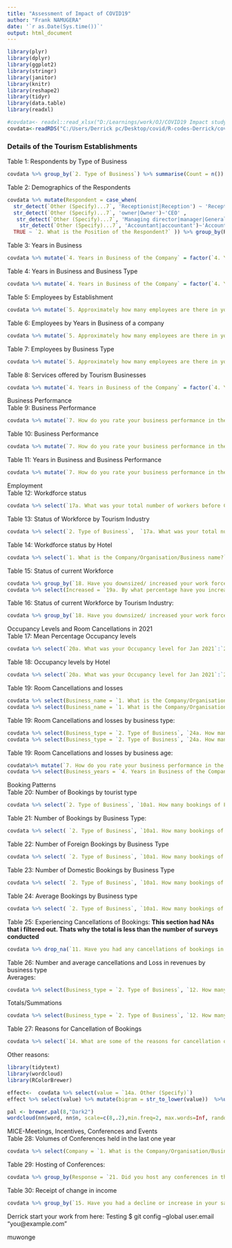 ---
title: "Assessment of Impact of COVID19"
author: "Frank NAMUGERA"
date: '`r as.Date(Sys.time())`'
output: html_document
---

```{r, echo=FALSE, message=FALSE, warning=FALSE,error=FALSE, comment=NA}
library(plyr)
library(dplyr)
library(ggplot2)
library(stringr)
library(janitor)
library(knitr)
library(reshape2)
library(tidyr)
library(data.table)
library(readxl)
```

```{r, echo=FALSE, message=FALSE, warning=FALSE,error=FALSE, comment=NA}

#covdata<- readxl::read_xlsx("D:/Learnings/work/OJ/COVID19 Impact study/Study_on_the_Impact_of_COVID-19_on_the_Tourism_Industry_in_Uganda_in_the_last_one_year_March_2020-March_2021_-_all_versions_-_labels_-_2021-04-09-15-19-13.xlsx", sheet = 'Study on the Impact of COVID...')
covdata<-readRDS("C:/Users/Derrick pc/Desktop/covid/R-codes-Derrick/covdata.RDS")
```

### Details of the Tourism Establishments
Table 1: Respondents by Type of Business

```{r, echo=FALSE, message=FALSE, warning=FALSE,error=FALSE, comment=NA}
covdata %>% group_by(`2. Type of Business`) %>% summarise(Count = n()) %>% mutate(Per = paste0(round(Count/sum(Count)*100), '%')) %>% adorn_totals(where = 'row')  %>% kable()

```

Table 2: Demographics of the Respondents
```{r, echo=FALSE, message=FALSE, warning=FALSE,error=FALSE, comment=NA}
covdata %>% mutate(Respondent = case_when(
  str_detect(`Other (Specify)...7`, 'Receptionist|Reception') ~ 'Receptionist', 
  str_detect(`Other (Specify)...7`, 'owner|Owner')~'CEO' , 
   str_detect(`Other (Specify)...7`, 'Managing director|manager|General Manager|Director|Manager')~'Director/Manager',
    str_detect(`Other (Specify)...7`, 'Accountant|accountant')~'Accountant' , 
  TRUE ~ `2. What is the Position of the Respondent?` )) %>% group_by(Respondent) %>% summarise(Count = n()) %>% mutate(Per = paste0(round(Count/sum(Count)*100), '%')) %>% adorn_totals(where =  'row') %>% kable()


```

Table 3: Years in Business										
```{r, echo=FALSE, message=FALSE, warning=FALSE,error=FALSE, comment=NA}
covdata %>% mutate(`4. Years in Business of the Company` = factor(`4. Years in Business of the Company`, levels = c('0-3years', '4-6 years', '7-9 years', '10-12 years', '13-15 years', '15+ years'))) %>% group_by(`4. Years in Business of the Company`) %>% summarise(Count = n()) %>% mutate(Per = paste0(round(Count/sum(Count)*100), '%')) %>% adorn_totals(where = 'row') %>% kable()

```

Table 4: Years in Business and Business Type										
```{r, echo=FALSE, message=FALSE, warning=FALSE,error=FALSE, comment=NA}
covdata %>% mutate(`4. Years in Business of the Company` = factor(`4. Years in Business of the Company`, levels = c('0-3years', '4-6 years', '7-9 years', '10-12 years', '13-15 years', '15+ years'))) %>% group_by(`4. Years in Business of the Company`, `2. Type of Business`) %>% summarise(Count = n()) %>% pivot_wider(names_from = `2. Type of Business`, values_from = 'Count') %>% adorn_totals(where = c('row', 'col')) %>% kable()  #%>% mutate(Per = paste0(round(Count/sum(Count)*100), '%'))

```

Table 5: Employees by Establishment										
```{r, echo=FALSE, message=FALSE, warning=FALSE,error=FALSE, comment=NA}
covdata %>% mutate(`5. Approximately how many employees are there in your organization?` = factor(`5. Approximately how many employees are there in your organization?`, levels = c('0-10 employees', '11-20 employees', '21-30 employees', '31-40 employees', '41-50 employees', 'Over 50 employees', 'Over 100 employees'))) %>% group_by(`5. Approximately how many employees are there in your organization?`) %>% summarise(Count = n()) %>% mutate(Per = paste0(round(Count/sum(Count)*100), '%')) %>% adorn_totals(where = 'row') %>% kable()

```

Table 6: Employees by Years in Business of a company
```{r, echo=FALSE, message=FALSE, warning=FALSE,error=FALSE, comment=NA}
covdata %>% mutate(`5. Approximately how many employees are there in your organization?` = factor(`5. Approximately how many employees are there in your organization?`, levels = c('0-10 employees', '11-20 employees', '21-30 employees', '31-40 employees', '41-50 employees', 'Over 50 employees', 'Over 100 employees')), `4. Years in Business of the Company` = factor(`4. Years in Business of the Company`, levels = c('0-3years', '4-6 years', '7-9 years', '10-12 years', '13-15 years', '15+ years'))) %>% group_by(Numer_of_Employees = `5. Approximately how many employees are there in your organization?`, `4. Years in Business of the Company`) %>% summarise(Count = n()) %>% pivot_wider(names_from = `4. Years in Business of the Company`, values_from = 'Count') %>% adorn_totals(where = c('row', 'col')) %>% kable()

```

Table 7: Employees by Business Type								

```{r, echo=FALSE, message=FALSE, warning=FALSE,error=FALSE, comment=NA}
covdata %>% mutate(`5. Approximately how many employees are there in your organization?` = factor(`5. Approximately how many employees are there in your organization?`, levels = c('0-10 employees', '11-20 employees', '21-30 employees', '31-40 employees', '41-50 employees', 'Over 50 employees', 'Over 100 employees')), `4. Years in Business of the Company` = factor(`4. Years in Business of the Company`, levels = c('0-3years', '4-6 years', '7-9 years', '10-12 years', '13-15 years', '15+ years'))) %>% group_by(Numer_of_Employees = `5. Approximately how many employees are there in your organization?`, `2. Type of Business`) %>% summarise(Count = n()) %>% pivot_wider(names_from = `2. Type of Business`, values_from = 'Count') %>% adorn_totals(where = c('row', 'col')) %>% kable()
```


Table 8: Services offered by Tourism Businesses
```{r, echo=FALSE, message=FALSE, warning=FALSE,error=FALSE, comment=NA}
covdata %>% mutate(`4. Years in Business of the Company` = factor(`4. Years in Business of the Company`, levels = c('0-3years', '4-6 years', '7-9 years', '10-12 years', '13-15 years', '15+ years'))) %>% group_by(`4. Years in Business of the Company`) %>% summarise(Count = n()) %>% mutate(Per = paste0(round(Count/sum(Count)*100), '%')) %>% adorn_totals(where = 'row') %>% kable()

```

Business Performance									
Table 9: Business Performance										
```{r, echo=FALSE, message=FALSE, warning=FALSE,error=FALSE, comment=NA}
covdata %>% mutate(`7. How do you rate your business performance in the last 12 months?` = factor(`7. How do you rate your business performance in the last 12 months?`, levels = c('Poor', 'Fair', 'Good'))) %>% group_by(`7. How do you rate your business performance in the last 12 months?`) %>% summarise(Count = n()) %>% mutate(Per = paste0(round(Count/sum(Count)*100), '%')) %>% adorn_totals(where = 'row') %>% kable()
```

Table 10: Business Performance	
```{r, echo=FALSE, message=FALSE, warning=FALSE,error=FALSE, comment=NA}
covdata %>% mutate(`7. How do you rate your business performance in the last 12 months?` = factor(`7. How do you rate your business performance in the last 12 months?`, levels = c('Poor', 'Fair', 'Good'))) %>% group_by(`7. How do you rate your business performance in the last 12 months?`, `2. Type of Business`) %>% summarise(Count = n()) %>% pivot_wider(names_from = `7. How do you rate your business performance in the last 12 months?`, values_from = `Count`)   %>% kable()
```

Table 11: Years in Business and Business Performance										
```{r, echo=FALSE, message=FALSE, warning=FALSE,error=FALSE, comment=NA}
covdata %>% mutate(`7. How do you rate your business performance in the last 12 months?` = factor(`7. How do you rate your business performance in the last 12 months?`, levels = c('Poor', 'Fair', 'Good')), `4. Years in Business of the Company` = factor(`4. Years in Business of the Company`, levels = c('0-3years', '4-6 years', '7-9 years', '10-12 years', '13-15 years', '15+ years'))) %>% group_by(`7. How do you rate your business performance in the last 12 months?`, `4. Years in Business of the Company`) %>% summarise(Count = n()) %>% pivot_wider(names_from = `7. How do you rate your business performance in the last 12 months?`, values_from = `Count`)   %>% kable()
```

Employment										
Table 12: Workdforce status 										
```{r, echo=FALSE, message=FALSE, warning=FALSE,error=FALSE, comment=NA}
covdata %>% select(`17a. What was your total number of workers before COVID-19?`:`17e. How many of your workers are facing pay cut due to the pandemic?`) %>% reshape2::melt() %>% group_by(variable) %>% summarise(value = sum(value, na.rm = T))  %>% kable()
```

Table 13: Status of Workforce by Tourism Industry							
```{r, echo=FALSE, message=FALSE, warning=FALSE,error=FALSE, comment=NA}
covdata %>% select(`2. Type of Business`,  `17a. What was your total number of workers before COVID-19?`:`17e. How many of your workers are facing pay cut due to the pandemic?`) %>% reshape2::melt(id = "2. Type of Business") %>% group_by(`2. Type of Business`,variable) %>% summarise(value = sum(value, na.rm = T)) %>% pivot_wider(names_from = 'variable', values_from = 'value') %>% adorn_totals(where = c('row', 'col')) %>% kable()
```

Table 14: Workdforce status by Hotel										
```{r, echo=FALSE, message=FALSE, warning=FALSE,error=FALSE, comment=NA}
covdata %>% select(`1. What is the Company/Organisation/Business name?`,  `17a. What was your total number of workers before COVID-19?`:`17e. How many of your workers are facing pay cut due to the pandemic?`) %>% reshape2::melt(id = "1. What is the Company/Organisation/Business name?") %>% group_by(`1. What is the Company/Organisation/Business name?`,variable) %>% summarise(value = sum(value, na.rm = T)) %>% pivot_wider(names_from = 'variable', values_from = 'value') %>% adorn_totals(where = c('row', 'col')) %>% kable()
```

Table 15: Status of current Workforce										
```{r, echo=FALSE, message=FALSE, warning=FALSE,error=FALSE, comment=NA}
covdata %>% group_by(`18. Have you downsized/ increased your work force in the last 12 months?`) %>% summarise(Count = n()) %>% mutate(Per = paste0(round(Count/sum(Count)*100), '%')) %>% adorn_totals(where = 'row') %>% left_join(
covdata %>% select(Increased = `19a. By what percentage have you increased your workforce?`, Downsized = `19b. By what percentage have you downsized your workforce?`) %>% reshape2::melt() %>% group_by(`18. Have you downsized/ increased your work force in the last 12 months?` = variable) %>% summarise(Mean =paste0(round(mean(value, na.rm = T)), "%"))) %>% kable()
```

Table 16: Status of current Workforce by Tourism Industry:
```{r, echo=FALSE, message=FALSE, warning=FALSE,error=FALSE, comment=NA}
covdata %>% group_by(`18. Have you downsized/ increased your work force in the last 12 months?`, `2. Type of Business`) %>% summarise(Count = n()) %>% pivot_wider(names_from = `18. Have you downsized/ increased your work force in the last 12 months?`, values_from = `Count`)  %>% adorn_totals(where =c('row', 'col'))  %>% kable()
```

Occupancy Levels and Room Cancellations in 2021										
Table 17: Mean Percentage Occupancy levels										
```{r, echo=FALSE, message=FALSE, warning=FALSE,error=FALSE, comment=NA}
covdata %>% select(`20a. What was your Occupancy level for Jan 2021`:`20c. What was your Occupancy level for Mar 2021`) %>% reshape2::melt() %>% mutate(Month = case_when(str_detect(variable, 'Jan')~ 'Jan', str_detect(variable, 'Feb')~ 'Feb', str_detect(variable, 'Mar')~ 'Mar', )) %>% mutate(Month = factor(Month, levels = month.abb)) %>% group_by(Month) %>% summarise(Mean_occupancy =round(mean(value, na.rm = T))) %>% rbind(covdata %>% select(`20a. What was your Occupancy level for Jan 2021`:`20c. What was your Occupancy level for Mar 2021`) %>% reshape2::melt() %>% mutate(Month = case_when(str_detect(variable, 'Jan')~ 'Jan', str_detect(variable, 'Feb')~ 'Feb', str_detect(variable, 'Mar')~ 'Mar', )) %>% mutate(Month = 'Average') %>% group_by(Month) %>% summarise(Mean_occupancy =round(mean(value, na.rm = T))))  %>% kable()
```

Table 18: Occupancy levels by Hotel										
```{r, echo=FALSE, message=FALSE, warning=FALSE,error=FALSE, comment=NA}
covdata %>% select(`20a. What was your Occupancy level for Jan 2021`:`20c. What was your Occupancy level for Mar 2021`, Business_name = `1. What is the Company/Organisation/Business name?`) %>% left_join(covdata %>% select(`20a. What was your Occupancy level for Jan 2021`:`20c. What was your Occupancy level for Mar 2021`, Business_name = `1. What is the Company/Organisation/Business name?`) %>% mutate(Average =round(rowMeans(select(., `20a. What was your Occupancy level for Jan 2021`:`20c. What was your Occupancy level for Mar 2021`), na.rm = T)))) %>% select(Business_name, everything()) %>% kable()
```

Table 19: Room Cancellations and losses										
```{r, echo=FALSE, message=FALSE, warning=FALSE,error=FALSE, comment=NA}
covdata %>% select(Business_name = `1. What is the Company/Organisation/Business name?`, `24a. How many room cancellations have you had in the last one year`, `24b. How much have you lost in revenues due to room cancellations in Uganda Shillings in the last one year`)%>% filter(!is.na(`24a. How many room cancellations have you had in the last one year`) & !is.na(`24b. How much have you lost in revenues due to room cancellations in Uganda Shillings in the last one year`)) %>% bind_rows(
covdata %>% select(Business_name = `1. What is the Company/Organisation/Business name?`, `24a. How many room cancellations have you had in the last one year`, `24b. How much have you lost in revenues due to room cancellations in Uganda Shillings in the last one year`) %>% melt(id = 'Business_name') %>% group_by(variable) %>% summarise(value = mean(value, na.rm = T)) %>% pivot_wider(names_from = 'variable', values_from ='value' ) %>% mutate(Business_name = 'Average')) %>% mutate_if(is.numeric, round)  %>%  kable()
```

Table 19: Room Cancellations and losses	by business type:
```{r, echo=FALSE, message=FALSE, warning=FALSE,error=FALSE, comment=NA}

covdata %>% select(Business_type = `2. Type of Business`, `24a. How many room cancellations have you had in the last one year`, `24b. How much have you lost in revenues due to room cancellations in Uganda Shillings in the last one year`)%>% filter(!is.na(`24a. How many room cancellations have you had in the last one year`) & !is.na(`24b. How much have you lost in revenues due to room cancellations in Uganda Shillings in the last one year`)) %>% melt(id = 'Business_type') %>% group_by(Business_type, variable) %>% summarise(value = mean(value, na.rm = T)) %>% pivot_wider(names_from = 'variable', values_from ='value' ) %>% bind_rows(
covdata %>% select(Business_type = `2. Type of Business`, `24a. How many room cancellations have you had in the last one year`, `24b. How much have you lost in revenues due to room cancellations in Uganda Shillings in the last one year`)%>% filter(!is.na(`24a. How many room cancellations have you had in the last one year`) & !is.na(`24b. How much have you lost in revenues due to room cancellations in Uganda Shillings in the last one year`)) %>% melt(id = 'Business_type') %>% group_by(variable) %>% summarise(value = mean(value, na.rm = T)) %>% pivot_wider(names_from = 'variable', values_from ='value' ) %>% mutate(Business_type = 'Average'))%>% mutate_if(is.numeric, round)%>%  kable()
```

Table 19: Room Cancellations and losses	by business age:
```{r, echo=FALSE, message=FALSE, warning=FALSE,error=FALSE, comment=NA}
covdata%>% mutate(`7. How do you rate your business performance in the last 12 months?` = factor(`7. How do you rate your business performance in the last 12 months?`, levels = c('Poor', 'Fair', 'Good')), `4. Years in Business of the Company` = factor(`4. Years in Business of the Company`, levels = c('0-3years', '4-6 years', '7-9 years', '10-12 years', '13-15 years', '15+ years'))) %>% select(Business_years = `4. Years in Business of the Company`, `24a. How many room cancellations have you had in the last one year`, `24b. How much have you lost in revenues due to room cancellations in Uganda Shillings in the last one year`)%>% filter(!is.na(`24a. How many room cancellations have you had in the last one year`) & !is.na(`24b. How much have you lost in revenues due to room cancellations in Uganda Shillings in the last one year`)) %>% melt(id = 'Business_years') %>% group_by(Business_years, variable) %>% summarise(value = mean(value, na.rm = T)) %>% pivot_wider(names_from = 'variable', values_from ='value' ) %>% bind_rows(
covdata %>% select(Business_years = `4. Years in Business of the Company`, `24a. How many room cancellations have you had in the last one year`, `24b. How much have you lost in revenues due to room cancellations in Uganda Shillings in the last one year`)%>% filter(!is.na(`24a. How many room cancellations have you had in the last one year`) & !is.na(`24b. How much have you lost in revenues due to room cancellations in Uganda Shillings in the last one year`)) %>% melt(id = 'Business_years') %>% group_by(variable) %>% summarise(value = mean(value, na.rm = T)) %>% pivot_wider(names_from = 'variable', values_from ='value' ) %>% mutate(Business_years = 'Average'))%>% mutate_if(is.numeric, round)%>%  kable()
```

Booking Patterns										
Table 20: Number of Bookings by tourist type										
```{r, echo=FALSE, message=FALSE, warning=FALSE,error=FALSE, comment=NA}
covdata %>% select(`2. Type of Business`, `10a1. How many bookings of Foreign tourists did you make during the Periods Jul-Aug 2020;`:`10d4. How many bookings did you make during the Periods Jan-Mar 2021=${bookings_janmar}`) %>%melt(id = "2. Type of Business") %>% mutate(Period = case_when(str_detect(variable, "Jul-Aug 2020")~"Jul-Aug 2020",str_detect(variable, "Sep-Oct 2020")~"Sep-Oct 2020", str_detect(variable, "Nov-Dec 2020")~"Nov-Dec 2020", str_detect(variable, "Jan-Mar 2021")~"Jan-Mar 2021",), Tourist = case_when(str_detect(variable, 'Foreign')~'Foreign tourists', str_detect(variable, 'Domestic')~'Domestic tourists', )) %>% mutate(value = as.numeric(value),Period = factor(Period, levels = c( "Jul-Aug 2020","Sep-Oct 2020",  "Nov-Dec 2020", "Jan-Mar 2021" )) ) %>% group_by(Tourist, Period) %>% summarise(N=  sum(value, na.rm = T)) %>% drop_na(Tourist) %>% pivot_wider(names_from = 'Period', values_from = 'N')
```

Table 21: Number of Bookings by Business Type:
```{r, echo=FALSE, message=FALSE, warning=FALSE,error=FALSE, comment=NA}
covdata %>% select( `2. Type of Business`, `10a1. How many bookings of Foreign tourists did you make during the Periods Jul-Aug 2020;`:`10d4. How many bookings did you make during the Periods Jan-Mar 2021=${bookings_janmar}`) %>%melt(id = "2. Type of Business") %>% mutate(Period = case_when(str_detect(variable, "Jul-Aug 2020")~"Jul-Aug 2020",str_detect(variable, "Sep-Oct 2020")~"Sep-Oct 2020", str_detect(variable, "Nov-Dec 2020")~"Nov-Dec 2020", str_detect(variable, "Jan-Mar 2021")~"Jan-Mar 2021",), Tourist = case_when(str_detect(variable, 'Foreign')~'Foreign tourists', str_detect(variable, 'Domestic')~'Domestic tourists', )) %>% mutate(value = as.numeric(value),Period = factor(Period, levels = c( "Jul-Aug 2020","Sep-Oct 2020",  "Nov-Dec 2020", "Jan-Mar 2021" )) ) %>% drop_na(value) %>% group_by( `2. Type of Business`, Period) %>% summarise(N=  sum(value, na.rm = T)) %>% drop_na( `2. Type of Business`) %>% pivot_wider(names_from = 'Period', values_from = 'N')
```

Table 22: Number of Foreign Bookings by Business Type										
```{r, echo=FALSE, message=FALSE, warning=FALSE,error=FALSE, comment=NA}
covdata %>% select( `2. Type of Business`, `10a1. How many bookings of Foreign tourists did you make during the Periods Jul-Aug 2020;`:`10d4. How many bookings did you make during the Periods Jan-Mar 2021=${bookings_janmar}`) %>%melt(id = "2. Type of Business") %>% mutate(Period = case_when(str_detect(variable, "Jul-Aug 2020")~"Jul-Aug 2020",str_detect(variable, "Sep-Oct 2020")~"Sep-Oct 2020", str_detect(variable, "Nov-Dec 2020")~"Nov-Dec 2020", str_detect(variable, "Jan-Mar 2021")~"Jan-Mar 2021",), Tourist = case_when(str_detect(variable, 'Foreign')~'Foreign tourists', str_detect(variable, 'Domestic')~'Domestic tourists', )) %>% mutate(value = as.numeric(value),Period = factor(Period, levels = c( "Jul-Aug 2020","Sep-Oct 2020",  "Nov-Dec 2020", "Jan-Mar 2021" ))) %>% drop_na(value)%>% filter(Tourist == "Foreign tourists") %>% group_by( `2. Type of Business`, Period) %>% summarise(N=  sum(value, na.rm = T)) %>% drop_na( `2. Type of Business`) %>% pivot_wider(names_from = 'Period', values_from = 'N')
```

Table 23: Number of Domestic Bookings by Business Type
```{r, echo=FALSE, message=FALSE, warning=FALSE,error=FALSE, comment=NA}
covdata %>% select( `2. Type of Business`, `10a1. How many bookings of Foreign tourists did you make during the Periods Jul-Aug 2020;`:`10d4. How many bookings did you make during the Periods Jan-Mar 2021=${bookings_janmar}`) %>%melt(id = "2. Type of Business") %>% mutate(Period = case_when(str_detect(variable, "Jul-Aug 2020")~"Jul-Aug 2020",str_detect(variable, "Sep-Oct 2020")~"Sep-Oct 2020", str_detect(variable, "Nov-Dec 2020")~"Nov-Dec 2020", str_detect(variable, "Jan-Mar 2021")~"Jan-Mar 2021",), Tourist = case_when(str_detect(variable, 'Foreign')~'Foreign tourists', str_detect(variable, 'Domestic')~'Domestic tourists', )) %>% mutate(value = as.numeric(value),Period = factor(Period, levels = c( "Jul-Aug 2020","Sep-Oct 2020",  "Nov-Dec 2020", "Jan-Mar 2021" ))) %>% drop_na(value) %>% filter(Tourist == "Domestic tourists") %>% group_by( `2. Type of Business`, Period) %>% summarise(N=  sum(value, na.rm = T)) %>% drop_na( `2. Type of Business`) %>% pivot_wider(names_from = 'Period', values_from = 'N')
```

Table 24: Average Bookings by Business type										
```{r, echo=FALSE, message=FALSE, warning=FALSE,error=FALSE, comment=NA}
covdata %>% select( `2. Type of Business`, `10a1. How many bookings of Foreign tourists did you make during the Periods Jul-Aug 2020;`:`10d4. How many bookings did you make during the Periods Jan-Mar 2021=${bookings_janmar}`) %>%melt(id = "2. Type of Business") %>% mutate(Period = case_when(str_detect(variable, "Jul-Aug 2020")~"Jul-Aug 2020",str_detect(variable, "Sep-Oct 2020")~"Sep-Oct 2020", str_detect(variable, "Nov-Dec 2020")~"Nov-Dec 2020", str_detect(variable, "Jan-Mar 2021")~"Jan-Mar 2021",), Tourist = case_when(str_detect(variable, 'Foreign')~'Foreign tourists', str_detect(variable, 'Domestic')~'Domestic tourists', )) %>% mutate(value = as.numeric(value),Period = factor(Period, levels = c( "Jul-Aug 2020","Sep-Oct 2020",  "Nov-Dec 2020", "Jan-Mar 2021" ))) %>% drop_na(value) %>% group_by( `2. Type of Business`, Period) %>% summarise(N= round(mean(value, na.rm = T))) %>% drop_na( `2. Type of Business`) %>% pivot_wider(names_from = 'Period', values_from = 'N')
```

Table 25: Experiencing Cancellations of Bookings:
**This section had NAs that i filtered out. Thats why the total is less than the number of surveys conducted**
```{r, echo=FALSE, message=FALSE, warning=FALSE,error=FALSE, comment=NA}
covdata %>% drop_na(`11. Have you had any cancellations of bookings in the last 12 months?`) %>% group_by(`11. Have you had any cancellations of bookings in the last 12 months?`)  %>% summarise(Count = n()) %>% mutate(Per = paste0(round(Count/sum(Count)*100), '%')) %>% adorn_totals(where = 'row')  %>% kable()
```

Table 26: Number and average cancellations and Loss in revenues by business type										
Averages:
```{r, echo=FALSE, message=FALSE, warning=FALSE,error=FALSE, comment=NA}

covdata %>% select(Business_type = `2. Type of Business`, `12. How many bookings have been cancelled in the last 12 months?`, `13. How much is the estimated loss due to cancellations in terms of revenues in the last 12 months? Please provide response UGShs`)%>% filter(!is.na(`12. How many bookings have been cancelled in the last 12 months?`) & !is.na(`13. How much is the estimated loss due to cancellations in terms of revenues in the last 12 months? Please provide response UGShs`)) %>% melt(id = 'Business_type') %>% group_by(Business_type, variable) %>% summarise(value = mean(value, na.rm = T)) %>% pivot_wider(names_from = 'variable', values_from ='value' ) %>% bind_rows(covdata %>% select(Business_type = `2. Type of Business`, `12. How many bookings have been cancelled in the last 12 months?`, `13. How much is the estimated loss due to cancellations in terms of revenues in the last 12 months? Please provide response UGShs`)%>% filter(!is.na(`12. How many bookings have been cancelled in the last 12 months?`) & !is.na(`13. How much is the estimated loss due to cancellations in terms of revenues in the last 12 months? Please provide response UGShs`)) %>% melt(id = 'Business_type') %>% group_by(variable) %>% summarise(value = mean(value, na.rm = T)) %>% pivot_wider(names_from = 'variable', values_from ='value' ) %>% mutate(Business_type = 'Average'))%>% mutate_if(is.numeric, round)%>%  kable()
```

Totals/Summations
```{r, echo=FALSE, message=FALSE, warning=FALSE,error=FALSE, comment=NA}

covdata %>% select(Business_type = `2. Type of Business`, `12. How many bookings have been cancelled in the last 12 months?`, `13. How much is the estimated loss due to cancellations in terms of revenues in the last 12 months? Please provide response UGShs`)%>% filter(!is.na(`12. How many bookings have been cancelled in the last 12 months?`) & !is.na(`13. How much is the estimated loss due to cancellations in terms of revenues in the last 12 months? Please provide response UGShs`)) %>% melt(id = 'Business_type') %>% group_by(Business_type, variable) %>% summarise(value = sum(value, na.rm = T)) %>% pivot_wider(names_from = 'variable', values_from ='value' ) %>% bind_rows(covdata %>% select(Business_type = `2. Type of Business`, `12. How many bookings have been cancelled in the last 12 months?`, `13. How much is the estimated loss due to cancellations in terms of revenues in the last 12 months? Please provide response UGShs`)%>% filter(!is.na(`12. How many bookings have been cancelled in the last 12 months?`) & !is.na(`13. How much is the estimated loss due to cancellations in terms of revenues in the last 12 months? Please provide response UGShs`)) %>% melt(id = 'Business_type') %>% group_by(variable) %>% summarise(value = sum(value, na.rm = T)) %>% pivot_wider(names_from = 'variable', values_from ='value' ) %>% mutate(Business_type = 'Average'))%>% mutate_if(is.numeric, round)%>%  kable()
```

Table 27: Reasons for Cancellation of Bookings	
```{r, echo=FALSE, message=FALSE, warning=FALSE,error=FALSE, comment=NA}

covdata %>% select(`14. What are some of the reasons for cancellation of bookings? (tick the relevant boxes)/Hesitancy to travel`:`14. What are some of the reasons for cancellation of bookings? (tick the relevant boxes)/Others (Specify)`) %>% melt() %>% mutate(Reason = case_when(str_detect(variable, "Hesitancy to travel")~"Hesitancy to travel", str_detect(variable, "Travel restrictions")~"Travel restrictions", str_detect(variable, "Lockdown")~"Lockdown that being imposed", str_detect(variable, "money")~"No money for travel",)) %>% drop_na(Reason) %>% group_by(Reason) %>% summarise(Count = sum(value, na.rm = T)) %>% mutate(per = paste0(round(Count/sum(Count)*100), '%'))%>%  kable()


```

Other reasons:

```{r , echo=FALSE, message=FALSE, warning=FALSE,error=FALSE, comment=NA}
library(tidytext)
library(wordcloud)
library(RColorBrewer)

effect<-  covdata %>% select(value = `14a. Other (Specify)`) 
effect %>% select(value) %>% mutate(bigram = str_to_lower(value))  %>%unnest_tokens(word, value, token = 'ngrams', n = 1) %>% filter(!word %in% stop_words$word) %>% count(word, sort = T) %>% drop_na(word) -> nn

pal <- brewer.pal(8,"Dark2")
wordcloud(nn$word, nn$n, scale=c(8,.2),min.freq=2, max.words=Inf, random.order=FALSE, rot.per=.15, colors=pal)
```

MICE-Meetings, Incentives, Conferences and Events										
Table 28: Volumes of Conferences held in the last one year
```{r , echo=FALSE, message=FALSE, warning=FALSE,error=FALSE, comment=NA}

covdata %>% select(Company = `1. What is the Company/Organisation/Business name?`, Conferences_held =  `22. How many conferences did you hold in the last one year`,Average_attendance = `23. How many participants on average attended each of the conferences in the last one year`) %>% mutate(Estimate = Conferences_held * Average_attendance, Average_attendance = as.integer(Average_attendance)) %>% filter( !(is.na(Conferences_held) & is.na(Average_attendance)) ) %>% arrange(Company)%>%  kable()

```

Table 29: Hosting of Conferences:
```{r , echo=FALSE, message=FALSE, warning=FALSE,error=FALSE, comment=NA}
covdata %>% group_by(Response = `21. Did you host any conferences in the last one year`) %>% drop_na(`21. Did you host any conferences in the last one year`) %>% summarise(count = n()) %>% mutate(`Percent (%)` =paste0(round(count/sum(count)*100), "%"))%>%  kable()

```

Table 30: Receipt of change in income
```{r , echo=FALSE, message=FALSE, warning=FALSE,error=FALSE, comment=NA}
covdata %>% group_by(`15. Have you had a decline or increase in your sales in the last 12 months compared to before?`) %>% drop_na(`15. Have you had a decline or increase in your sales in the last 12 months compared to before?`) %>% summarise(count=n()) %>% mutate(`percent(%)`=paste0(round(count/sum(count)*100),"%")) %>% kable()
```

Derrick start your work from here:
Testing
$ git config --global user.email "you@example.com"

muwonge
